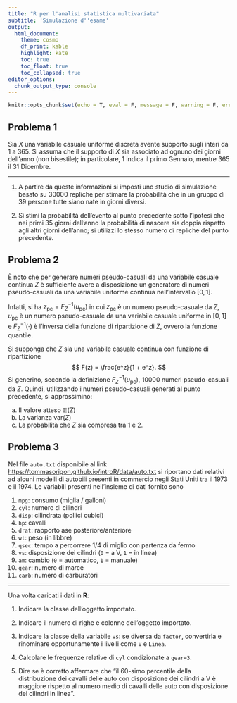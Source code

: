 ```yaml
---
title: "R per l'analisi statistica multivariata"
subtitle: 'Simulazione d''esame'
output: 
  html_document: 
    theme: cosmo
    df_print: kable
    highlight: kate
    toc: true
    toc_float: true
    toc_collapsed: true
editor_options: 
  chunk_output_type: console
---
```


```r
knitr::opts_chunk$set(echo = T, eval = F, message = F, warning = F, error = F, comment = NA, cache = F, include = T, R.options = list(width = 100), collapse = T, dpi = 200, fig.align = "center", fig.height = 4, fig.width = 8)
```


## Problema 1

Sia $X$ una variabile casuale uniforme discreta avente supporto sugli interi da $1$ a $365$. Si assuma che il supporto di $X$ sia associato ad ognuno dei giorni dell’anno (non bisestile); in particolare, $1$ indica il primo Gennaio, mentre $365$ il 31 Dicembre. 

------------------------

1. A partire da queste informazioni si imposti uno studio di simulazione basato su $30000$ repliche per stimare la probabilità che in un gruppo di $39$ persone tutte siano nate in giorni diversi.

1. Si stimi la probabilità dell'evento al punto precedente sotto l'ipotesi che nei primi $35$ giorni dell'anno la probabilità di nascere sia doppia rispetto agli altri giorni dell'anno; si utilizzi lo stesso numero di repliche del punto precedente. 

## Problema 2

È noto che per generare numeri pseudo-casuali da una variabile casuale continua $Z$ è sufficiente avere a disposizione un generatore di numeri pseudo-casuali da una variabile uniforme continua nell’intervallo $[0,1]$. 

Infatti, si ha $z_\text{pc} = F^{-1}_Z(u_\text{pc})$ in cui $z_\text{pc}$ è un numero pseudo-casuale da $Z$, $u_\text{pc}$ è un numero pseudo-casuale da una variabile casuale uniforme in $[0,1]$ e $F^{−1}_Z(\cdot)$ è l’inversa della funzione di ripartizione di $Z$, ovvero la funzione quantile. 

Si supponga che $Z$ sia una variabile casuale continua con funzione di ripartizione
$$
F(z) = \frac{e^z}{1 + e^z}.
$$
Si generino, secondo la definizione $F^{-1}_Z(u_\text{pc})$, $10000$ numeri pseudo-casuali da $Z$. Quindi, utilizzando i numeri pseudo-casuali generati al punto precedente, si approssimino:

a. Il valore atteso $\mathbb{E}(Z)$ 
a. La varianza $\text{var}(Z)$ 
a. La probabilità che $Z$ sia compresa tra $1$ e $2$.

## Problema 3

Nel file `auto.txt` disponibile al link [https://tommasorigon.github.io/introR/data/auto.txt](https://tommasorigon.github.io/introR/data/auto.txt) si riportano dati relativi ad alcuni modelli di autobili presenti in commercio negli Stati Uniti tra il 1973 e il 1974. Le variabili presenti nell’insieme di dati fornito sono

1. `mpg`: consumo (miglia / galloni) 
1. `cyl`: numero di cilindri
1. `disp`: cilindrata (pollici cubici) 
1. `hp`: cavalli
1. `drat`: rapporto ase posteriore/anteriore
1. `wt`: peso (in libbre)
1. `qsec`: tempo a percorrere 1/4 di miglio con partenza da fermo 
1. `vs`: disposizione dei cilindri (`0` = a V, `1` = in linea)
1. `am`: cambio (`0` = automatico, `1` = manuale)
1. `gear`: numero di marce
1. `carb`: numero di carburatori

-----------------------------

Una volta caricati i dati in **R**:

1. Indicare la classe dell'oggetto importato.

1. Indicare il numero di righe e colonne dell’oggetto importato.

1. Indicare la classe della variabile `vs`: se diversa da `factor`, convertirla e rinominare opportunamente i livelli come `V` e `Linea`.

1. Calcolare le frequenze relative di `cyl` condizionate a `gear=3`.

1. Dire se è corretto affermare che "il $60$-simo percentile della distribuzione dei cavalli delle auto con disposizione dei cilindri a V è maggiore rispetto al numero medio di cavalli delle auto con disposizione dei cilindri in linea".


